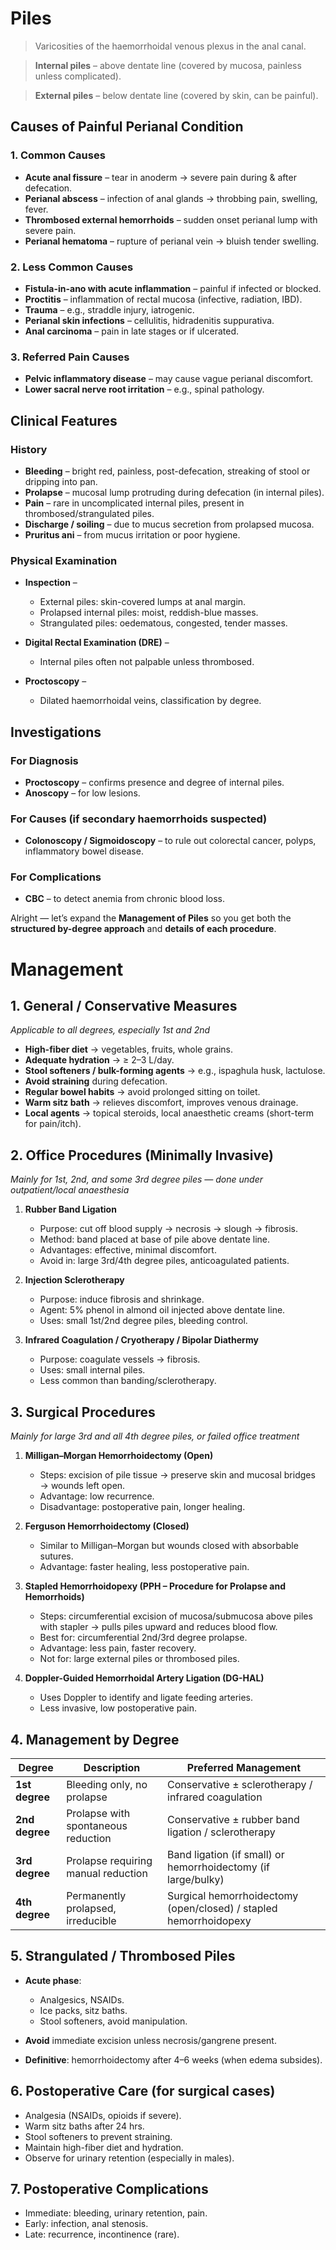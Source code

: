 # Piles

> Varicosities of the haemorrhoidal venous plexus in the anal canal.

> **Internal piles** – above dentate line (covered by mucosa, painless unless complicated).

> **External piles** – below dentate line (covered by skin, can be painful).

## Causes of Painful Perianal Condition

### 1. Common Causes

- **Acute anal fissure** – tear in anoderm → severe pain during & after defecation.
- **Perianal abscess** – infection of anal glands → throbbing pain, swelling, fever.
- **Thrombosed external hemorrhoids** – sudden onset perianal lump with severe pain.
- **Perianal hematoma** – rupture of perianal vein → bluish tender swelling.

### 2. Less Common Causes

- **Fistula-in-ano with acute inflammation** – painful if infected or blocked.
- **Proctitis** – inflammation of rectal mucosa (infective, radiation, IBD).
- **Trauma** – e.g., straddle injury, iatrogenic.
- **Perianal skin infections** – cellulitis, hidradenitis suppurativa.
- **Anal carcinoma** – pain in late stages or if ulcerated.

### 3. Referred Pain Causes

- **Pelvic inflammatory disease** – may cause vague perianal discomfort.
- **Lower sacral nerve root irritation** – e.g., spinal pathology.

## Clinical Features

### History

- **Bleeding** – bright red, painless, post-defecation, streaking of stool or dripping into pan.
- **Prolapse** – mucosal lump protruding during defecation (in internal piles).
- **Pain** – rare in uncomplicated internal piles, present in thrombosed/strangulated piles.
- **Discharge / soiling** – due to mucus secretion from prolapsed mucosa.
- **Pruritus ani** – from mucus irritation or poor hygiene.

### Physical Examination

- **Inspection** –

  - External piles: skin-covered lumps at anal margin.
  - Prolapsed internal piles: moist, reddish-blue masses.
  - Strangulated piles: oedematous, congested, tender masses.

- **Digital Rectal Examination (DRE)** –

  - Internal piles often not palpable unless thrombosed.

- **Proctoscopy** –

  - Dilated haemorrhoidal veins, classification by degree.

## Investigations

### For Diagnosis

- **Proctoscopy** – confirms presence and degree of internal piles.
- **Anoscopy** – for low lesions.

### For Causes (if secondary haemorrhoids suspected)

- **Colonoscopy / Sigmoidoscopy** – to rule out colorectal cancer, polyps, inflammatory bowel disease.

### For Complications

- **CBC** – to detect anemia from chronic blood loss.

Alright — let’s expand the **Management of Piles** so you get both the **structured by-degree approach** and **details of each procedure**.

# Management

## 1. General / Conservative Measures

_Applicable to all degrees, especially 1st and 2nd_

- **High-fiber diet** → vegetables, fruits, whole grains.
- **Adequate hydration** → ≥ 2–3 L/day.
- **Stool softeners / bulk-forming agents** → e.g., ispaghula husk, lactulose.
- **Avoid straining** during defecation.
- **Regular bowel habits** → avoid prolonged sitting on toilet.
- **Warm sitz bath** → relieves discomfort, improves venous drainage.
- **Local agents** → topical steroids, local anaesthetic creams (short-term for pain/itch).

## 2. Office Procedures (Minimally Invasive)

_Mainly for 1st, 2nd, and some 3rd degree piles — done under outpatient/local anaesthesia_

1. **Rubber Band Ligation**

   - Purpose: cut off blood supply → necrosis → slough → fibrosis.
   - Method: band placed at base of pile above dentate line.
   - Advantages: effective, minimal discomfort.
   - Avoid in: large 3rd/4th degree piles, anticoagulated patients.

2. **Injection Sclerotherapy**

   - Purpose: induce fibrosis and shrinkage.
   - Agent: 5% phenol in almond oil injected above dentate line.
   - Uses: small 1st/2nd degree piles, bleeding control.

3. **Infrared Coagulation / Cryotherapy / Bipolar Diathermy**

   - Purpose: coagulate vessels → fibrosis.
   - Uses: small internal piles.
   - Less common than banding/sclerotherapy.

## 3. Surgical Procedures

_Mainly for large 3rd and all 4th degree piles, or failed office treatment_

1. **Milligan–Morgan Hemorrhoidectomy (Open)**

   - Steps: excision of pile tissue → preserve skin and mucosal bridges → wounds left open.
   - Advantage: low recurrence.
   - Disadvantage: postoperative pain, longer healing.

2. **Ferguson Hemorrhoidectomy (Closed)**

   - Similar to Milligan–Morgan but wounds closed with absorbable sutures.
   - Advantage: faster healing, less postoperative pain.

3. **Stapled Hemorrhoidopexy (PPH – Procedure for Prolapse and Hemorrhoids)**

   - Steps: circumferential excision of mucosa/submucosa above piles with stapler → pulls piles upward and reduces blood flow.
   - Best for: circumferential 2nd/3rd degree prolapse.
   - Advantage: less pain, faster recovery.
   - Not for: large external piles or thrombosed piles.

4. **Doppler-Guided Hemorrhoidal Artery Ligation (DG-HAL)**

   - Uses Doppler to identify and ligate feeding arteries.
   - Less invasive, low postoperative pain.

## 4. Management by Degree

| Degree         | Description                         | Preferred Management                                              |
| -------------- | ----------------------------------- | ----------------------------------------------------------------- |
| **1st degree** | Bleeding only, no prolapse          | Conservative ± sclerotherapy / infrared coagulation               |
| **2nd degree** | Prolapse with spontaneous reduction | Conservative ± rubber band ligation / sclerotherapy               |
| **3rd degree** | Prolapse requiring manual reduction | Band ligation (if small) or hemorrhoidectomy (if large/bulky)     |
| **4th degree** | Permanently prolapsed, irreducible  | Surgical hemorrhoidectomy (open/closed) / stapled hemorrhoidopexy |

## 5. Strangulated / Thrombosed Piles

- **Acute phase**:

  - Analgesics, NSAIDs.
  - Ice packs, sitz baths.
  - Stool softeners, avoid manipulation.

- **Avoid** immediate excision unless necrosis/gangrene present.
- **Definitive**: hemorrhoidectomy after 4–6 weeks (when edema subsides).

## 6. Postoperative Care (for surgical cases)

- Analgesia (NSAIDs, opioids if severe).
- Warm sitz baths after 24 hrs.
- Stool softeners to prevent straining.
- Maintain high-fiber diet and hydration.
- Observe for urinary retention (especially in males).

## 7. Postoperative Complications

- Immediate: bleeding, urinary retention, pain.
- Early: infection, anal stenosis.
- Late: recurrence, incontinence (rare).
